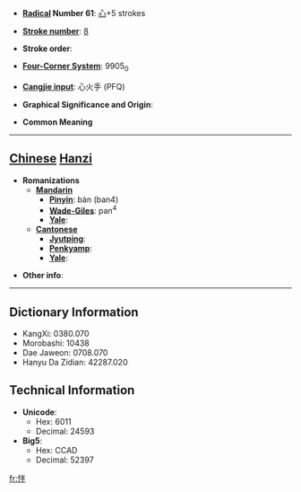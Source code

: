* '''[[Wiktionary:Chinese radical index| Radical]] Number 61''': [[Wiktionary:Chinese radical index 心|心]]+5 strokes

* '''[[Wiktionary:Chinese total strokes index|Stroke number]]''': [[Wiktionary:Chinese total strokes index 8|8]]

* '''Stroke order''': 

* '''[[Wiktionary:Chinese four corner index|Four-Corner System]]''': 9905<sub>0</sub>

* '''[[Wiktionary:Chinese Cangjie index|Cangjie input]]''': 心火手 (PFQ)

* '''Graphical Significance and Origin''': 

* '''Common Meaning'''

----

== [[Chinese]] [[Hanzi]] ==

* '''Romanizations'''
** '''[[Mandarin]]'''
*** '''[[Pinyin]]''': bàn (ban4)
*** '''[[Wade-Giles]]''': pan<sup>4</sup>
*** '''[[Yale]]''': 
** '''[[Cantonese]]'''
*** '''[[Jyutping]]''':
*** '''[[Penkyamp]]''': 
*** '''[[Yale]]''': 

* '''Other info''': 

----

== Dictionary Information ==

* KangXi: 0380.070
* Morobashi: 10438
* Dae Jaweon: 0708.070
* Hanyu Da Zidian: 42287.020

== Technical Information ==

* '''Unicode''':
** Hex: 6011
** Decimal: 24593
* '''Big5''':
** Hex: CCAD
** Decimal: 52397

[[fr:怑]]